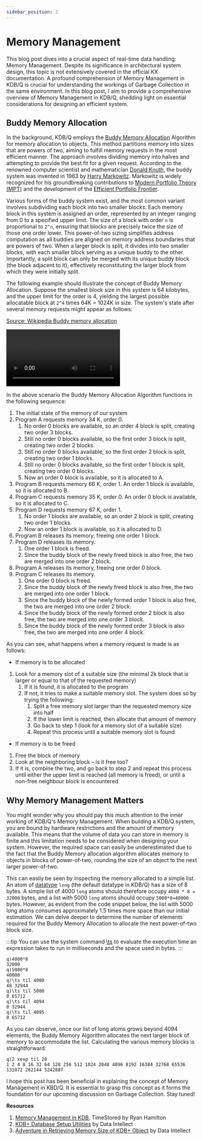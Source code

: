 ```yaml
---
sidebar_position: 2
---
```


# Memory Management

This blog post dives into a crucial aspect of real-time data handling: Memory Management. Despite its significance in architectural system design, this topic is not extensively covered in the official KX documentation. A profound comprehension of Memory Management in KDB/Q is crucial for understanding the workings of Garbage Collection in the same environment. In this blog post, I aim to provide a comprehensive overview of Memory Management in KDB/Q, shedding light on essential considerations for designing an efficient system.

## Buddy Memory Allocation

In the background, KDB/Q employs the [Buddy Memory Allocation](https://en.wikipedia.org/wiki/Buddy_memory_allocation) Algorithm for memory allocation to objects. This method partitions memory into sizes that are powers of two, aiming to fulfill memory requests in the most efficient manner. The approach involves dividing memory into halves and attempting to provide the best fit for a given request. According to the renowned computer scientist and mathematician [Donald Knuth](https://en.wikipedia.org/wiki/Donald_Knuth), the buddy system was invented in 1963 by [Harry Markowitz](https://en.wikipedia.org/wiki/Harry_Markowitz). Markowitz is widely recognized for his groundbreaking contributions to [Modern Portfolio Theory (MPT)](https://en.wikipedia.org/wiki/Modern_portfolio_theory) and the development of the [Efficient Portfolio Frontier](https://en.wikipedia.org/wiki/Efficient_frontier).

Various forms of the buddy system exist, and the most common variant involves subdividing each block into two smaller blocks. Each memory block in this system is assigned an order, represented by an integer ranging from 0 to a specified upper limit. The size of a block with order `n` is proportional to `2^n`, ensuring that blocks are precisely twice the size of those one order lower. This power-of-two sizing simplifies address computation as all buddies are aligned on memory address boundaries that are powers of two. When a larger block is split, it divides into two smaller blocks, with each smaller block serving as a unique buddy to the other. Importantly, a split block can only be merged with its unique buddy block (the block adjacent to it), effectively reconstituting the larger block from which they were initially split.

The following example should illustrate the concept of Buddy Memory Allocation. Suppose the smallest block size in this system is 64 kilobytes, and the upper limit for the order is 4, yielding the largest possible allocatable block at `2^4` times 64K = 1024K in size. The system's state after several memory requests might appear as follows:

[Source: Wikipedia Buddy memory allocation](https://en.wikipedia.org/wiki/Buddy_memory_allocation) 

![KDB/Q Buddy Memory Allocation](./img/MemoryManagement.mp4)

In the above scenario the  Buddy Memory Allocation Algorithm functions in the following sequence:

1. The initial state of the memory of our system
2. Program A requests memory 34 K, order 0.
	1. No order 0 blocks are available, so an order 4 block is split, creating two order 3 blocks.
	2. Still no order 0 blocks available, so the first order 3 block is split, creating two order 2 blocks.
	3. Still no order 0 blocks available, so the first order 2 block is split, creating two order 1 blocks.
	4. Still no order 0 blocks available, so the first order 1 block is split, creating two order 0 blocks.
	5. Now an order 0 block is available, so it is allocated to A.
3. Program B requests memory 66 K, order 1. An order 1 block is available, so it is allocated to B.
4. Program C requests memory 35 K, order 0. An order 0 block is available, so it is allocated to C.
5. Program D requests memory 67 K, order 1.
	1. No order 1 blocks are available, so an order 2 block is split, creating two order 1 blocks.
	2. Now an order 1 block is available, so it is allocated to D.
6. Program B releases its memory, freeing one order 1 block.
7. Program D releases its memory.
	1. One order 1 block is freed.
	2. Since the buddy block of the newly freed block is also free, the two are merged into one order 2 block.
8. Program A releases its memory, freeing one order 0 block.
9. Program C releases its memory.
	1. One order 0 block is freed.
	2. Since the buddy block of the newly freed block is also free, the two are merged into one order 1 block.
	3. Since the buddy block of the newly formed order 1 block is also free, the two are merged into one order 2 block.
	4. Since the buddy block of the newly formed order 2 block is also free, the two are merged into one order 3 block.
	5. Since the buddy block of the newly formed order 3 block is also free, the two are merged into one order 4 block.

As you can see, what happens when a memory request is made is as follows:

- If memory is to be allocated
1. Look for a memory slot of a suitable size (the minimal 2k block that is larger or equal to that of the requested memory)
	1. If it is found, it is allocated to the program
	2. If not, it tries to make a suitable memory slot. The system does so by trying the following:
		1. Split a free memory slot larger than the requested memory size into half
		2. If the lower limit is reached, then allocate that amount of memory
		3. Go back to step 1 (look for a memory slot of a suitable size)
		4. Repeat this process until a suitable memory slot is found

- If memory is to be freed

1. Free the block of memory
2. Look at the neighboring block – is it free too?
3. If it is, combine the two, and go back to step 2 and repeat this process until either the upper limit is reached (all memory is freed), or until a non-free neighbour block is encountered

## Why Memory Management Matters

You might wonder why you should pay this much attention to the inner working of KDB/Q's Memory Management. When building a KDB/Q system, you are bound by hardware restrictions and the amount of memory available. This means that the volume of data you can store in memory is finite and this limitation needs to be considered when designing your system. However, the required space can easily be underestimated due to the fact that the Buddy Memory allocation algorithm allocates memory to objects in blocks of power-of-two, rounding the size of an object to the next larger power-of-two.

This can easily be seen by inspecting the memory allocated to a simple list. An atom of [datatype](https://code.kx.com/q/ref/#datatypes) `long` (the default datatype in KDB/Q) has a size of 8 bytes. A simple list of 4000 `long` atoms should therefore occupy `4000 * 8 = 32000` bytes, and a list with 5000 `long` atoms should occupy `5000*8=40000` bytes. However, as evident from the code snippet below, the list with 5000 long atoms consumes approximately 1.5 times more space than our initial estimation. We can delve deeper to determine the number of elements required for the Buddy Memory Allocation to allocate the next power-of-two block size.

:::tip 
You can use the system command [\ts](https://code.kx.com/q/basics/syscmds/#ts-time-and-space) to evaluate the execution time an expression takes to run in milliseconds and the space used in bytes.
:::

```
q)4000*8
32000
q)5000*8
40000
q)\ts til 4000
48 32944
q)\ts til 5000
0 65712
q)\ts til 4094
0 32944
q)\ts til 4095
0 65712
```  

As you can observe, once our list of long atoms grows beyond 4094 elements, the Buddy Memory Algorithm  allocates the next larger block of memory to accommodate the list.
Calculating the various memory blocks is straightforward:

```
q)2 xexp til 20
1 2 4 8 16 32 64 128 256 512 1024 2048 4096 8192 16384 32768 65536 131072 262144 524288f
```

I hope this post has been beneficial in explaining the concept of Memory Management in KBD/Q. It is essential to grasp this concept as it forms the foundation for our upcoming discussion on Garbage Collection. Stay tuned!


**Resources**
1. [Memory Management in KDB](https://www.timestored.com/kdb-guides/memory-management), TimeStored by Ryan Hamilton
2. [KDB+ Database Setup Utilities](https://dataintellect.com/blog/kdb-database-setup-utilities/) by Data Intellect
3. [Adventure in Retrieving Memory Size of KDB+ Object](https://dataintellect.com/blog/adventure-in-retrieving-memory-size-of-kdb-object/) by Data Intellect
